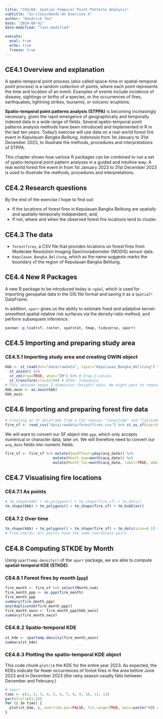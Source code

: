 ```yaml
---
title: "CE4/H4: Spatial-Temporal Point Patterns Analysis"
subtitle: "In-class/Hands-On Exercise 4"
author: "Kendrick Teo"
date: "2024-09-01"
date-modified: "last-modified"

execute: 
  eval: true
  echo: true
  freeze: true
---
```


## CE4.1 Overview and explanation

A spatio-temporal point process (also called space-time or spatial-temporal point process) is a random collection of points, where each point represents the time and location of an event. Examples of events include incidence of disease, sightings or births of a species, or the occurrences of fires, earthquakes, lightning strikes, tsunamis, or volcanic eruptions.

**Spatio-temporal point patterns analysis (STPPA)** is becoming increasingly necessary, given the rapid emergence of geographically and temporally indexed data in a wide range of fields. Several spatio-temporal point patterns analysis methods have been introduced and implemented in R in the last ten years. Today's exercise will use data on a real-world forest fire event in *Kepulauan Bangka Belitung, Indonesia* from 1st January to 31st December 2023, to illustrate the methods, procedures and interpretations of STPPA.

This chapter shows how various R packages can be combined to run a set of spatio-temporal point pattern analyses in a guided and intuitive way. A real world forest fire event in  from 1st January 2023 to 31st December 2023 is used to illustrate the methods, procedures and interpretations.

## CE4.2 Research questions

By the end of the exercise I hope to find out:

- If the locations of forest fires in Kepulauan Bangka Belitung are spatially and spatially-temporally independent, and;
- If not, where and when the observed forest fire locations tend to cluster.

## CE4.3 The data

- `forestfires`, a CSV file that provides locations on forest fires from Moderate Resolution Imaging Spectroradiometer (MODIS) sensor data.
- `Kepulauan_Bangka_Belitung`, which as the name suggests marks the boundary of the region of Kepulauan Bangka Belitung.

## CE4.4 New R Packages

A new R package to be introduced today is `rgdal`, which is used for importing geospatial data in the GIS file format and saving it as a `Spatial*` DataFrame.

In addition, `sparr` gives us the ability to estimate fixed and adatptive kernel-smoothed spatial relative risk surfaces via the density-ratio method, and perform subsequent inferrence.

```r
pacman::p_load(sf, raster, spatstat, tmap, tidyverse, sparr)
```

## CE4.5 Importing and preparing study area

### CE4.5.1 Importing study area and creating OWIN object

```r
kbb <- st_read(dsn="data/rawdata", layer="Kepulauan_Bangka_Belitung") %>%
  st_union() %>%
  st_zm(drop=TRUE, what="ZM") %>% # Drop Z-values
  st_transform(crs=32748) # EPSG: Indonesia
# This dataset keeps Z-dimension (height) data. We might want to remove it if we are to do KDE
kbb_owin <- as.owin(kbb)
kbb_owin
```

## CE4.6 Importing and preparing forest fire data

```r
# Creating an SF dataframe from a CSV removes "longitude" and "latitude", transforming it to a "geometry" field
fire_sf <- read_csv("data/rawdata/forestfires.csv") %>% st_as_sf(coords=c("longitude", "latitude"), crs=4326) %>% st_transform(crs=32748)
```

We will want to convert our SF object into `ppp`, which only accepts numerical or character data, later on. We will therefore need to convert our `acq_date` fields into numeric fields.

```r
fire_sf <- fire_sf %>% mutate(DayOfYear=yday(acq_date)) %>%
                      mutate(Month_num=month(acq_date)) %>%
                      mutate(Month_fac=month(acq_date, label=TRUE, abbr=FALSE))
```

## CE4.7 Visualising fire locations

### CE4.7.1 As points
```r
# tm_shape(kbb) + tm_polygons() + tm_shape(fire_sf) + tm_dots()
tm_shape(kbb) + tm_polygons() + tm_shape(fire_sf) + tm_bubbles()
```

### CE4.7.2 Over time

```r
tm_shape(kbb) + tm_polygons() + tm_shape(fire_sf) + tm_dots(size=0.1) + tm_facets(by="Month_fac", free.coords=FALSE, drop.units=TRUE)
# free.coords: All points have the same coordinate pairs
```

## CE4.8 Computing STKDE by Month

Using `sparttemp.density()` of the `sparr` package, we are able to compute **spatial-temporal KDE (STKDE)**.

### CE4.8.1 Forest fires by month (`ppp`)

```r
fire_month <- fire_sf %>% select(Month_num)
fire_month_ppp <- as.ppp(fire_month)
fire_month_ppp
summary(fire_month_ppp)
any(duplicated(fire_month_ppp))
fire_month_owin <- fire_month_ppp[kbb_owin]
summary(fire_month_owin)
```

### CE4.8.2 Spatio-temporal KDE

```r
st_kde <- spattemp.density(fire_month_owin)
summary(st_kde)
```

### CE4.8.3 Plotting the spatio-temporal KDE object

This code chunk `plot()`s the KDE for the entire year 2023. As expected, the KDEs indicate far fewer occurrences of forest fires in the area before June 2023 and in December 2023 (the rainy season usually falls between December and February.)

```r
# sparr
tims <- c(1, 2, 3, 4, 5, 6, 7, 8, 9, 10, 11, 12)
par(mfcol=c(1,2))
for (i in tims) {
  plot(st_kde, i, override.par=FALSE, fix.range=TRUE, main=paste("KDE at month", i))
}
```